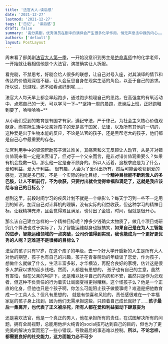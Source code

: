 ```yaml
---
title: '法官大人-读后感'
date: '2021-12-27'
lastmod: '2021-12-27'
tags: ['日记', '读后感']
draft: false
summary: '高分美剧，优秀演员在剧中的演绎会产生很多化学作用，悄无声息击中我的内心……'
authors: ['default']
layout: PostLayout
---
```


周末看了部美剧[法官大人第一季](https://movie.douban.com/subject/27121213/)，一开始没意识到男主是[绝命毒师](https://movie.douban.com/subject/2373195/)中的化学老师，一开始就让我相信他是个大法官，演技确实让人折服。

看完剧，不禁思考，好剧会给人很多的联想，让自己对号入座，对其演绎的情节和传达的价值观深信不疑，让人会反思自身在现实生活的角色，以至于自己的追求。所以说，玩游戏，还不如看点好剧呢……

法官大人每天早上都会早起跑步，通过跑步梳理自己的思路，在高强度的有氧活动中，点燃自己的一天，可以学习一下~**坚持一周的晨跑，洗澡后上班，正好跑鞋到要了，哈哈哈哈~**

从小我们受到的教育是有国才有家，遵纪守法，严于律己，为社会主义核心价值观献身。而实际生活中父亲对孩子的爱是高于国家，法律，以及所有其他的一切的，这种爱是出于生物本能的反应，不论是法官的孩子，还是黑帮老大的孩子，他们都是自己心中最重要的存在。

法官利用手中的资源帮助孩子渡过难关，其痛苦和义无反顾让人动容，从是非对错价值观来看一定是法官错了，但对于一个父亲而言，是非对错价值观重要么？如果有机会挽救一切，那么他一定是奋不顾身的。所以人活着，追根求底是为了什么，爱和利益，爱大于利益。
很有趣，人会为了爱付出所有，然后可能会收获到爱的感觉，这就是多巴胺，不是一个实际的物化目标，**一个精神目标能不断刺激人的多巴胺，让人不断前行，不为收获，只要付出就会觉得幸福和满足了，这就是我应该给与自己的目标么？**

想到这里，前段时间学习的疾风计划不就是一个缩影么？每天学习到一些不一定用到的知识，加深自己对计算机的理解，没有实际的利益收获，但这种学习的精神目标，让我精神充沛，且会觉得累且满足，也付出了金钱，时间，但就是很开心。

那么该自己建立怎样的一个精神目标呢？挣多少钱确实太物质了，做几个项目或研究几个算法也过于实际了，为了智能运维献身也挺搞笑，**如果自己是在为人工智能的进步，智能运维领域的一点突破，公司价值得到实现，我也能成为一个更好更优秀的人呢？这难道不是很棒的目标么？**

法官的孩子只有17岁，在这个孩子的年级，去一个好大学开启新的人生是所有大人对他的期望，孩子也有自己的兴趣，孩子在青春萌动的年级谈了恋爱，作为孩子，想做什么就做了什么，生活丰富多彩，才华横溢，再配合良好的家境，估计这是很多人梦寐以求的起步线吧。然而，人都是有思想的，
孩子也有自己的主意，虽然有害怕，但在父亲的呵护下，还是难以抚平自己的内疚和不安，虽然只是作为旁观者，但这种不负责任的行为着实让局面变得更得糟糕。这个怪孩子么？他是一个正直的化身，但他也只是个孩子啊，你怎么可能阻止孩子做傻事呢？难道是把他教育成一个工具人么？但凡有思想的，
就是有惊喜和风险的，责任感很难在一个幸福家庭的孩子身上找到，因为他们无需承担这些，只顾着自己成长就好了……**孩子最后一集离开，也代表了正义被杀死，所有人都在爱和利益驱动下肆意妄为**

还是喜欢法官，他是一个真正的男人，他在承担所有的责任，在试图解决所有的问题，拥有全局视野，总能用他炉火纯青的social技巧达到自己的目的，但也为了更完美的解决方案而犯了一些小错误，导致最后的事态难以控制。**所以，不论怎样，都需要良好的社交能力，这方面能力必不可少**
